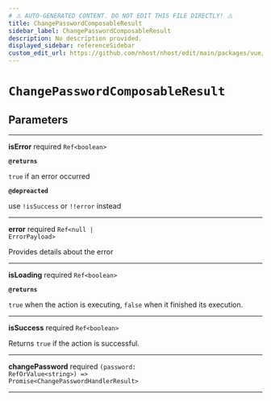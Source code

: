 ```yaml
---
# ⚠️ AUTO-GENERATED CONTENT. DO NOT EDIT THIS FILE DIRECTLY! ⚠️
title: ChangePasswordComposableResult
sidebar_label: ChangePasswordComposableResult
description: No description provided.
displayed_sidebar: referenceSidebar
custom_edit_url: https://github.com/nhost/nhost/edit/main/packages/vue/src/useChangePassword.ts#L12
---
```


# `ChangePasswordComposableResult`

## Parameters

---

**<span className="parameter-name">isError</span>** <span className="optional-status">required</span> <code>Ref&lt;boolean&gt;</code>

**`@returns`**

`true` if an error occurred

**`@depreacted`**

use `!isSuccess` or `!!error` instead

---

**<span className="parameter-name">error</span>** <span className="optional-status">required</span> <code>Ref&lt;null &#124; ErrorPayload&gt;</code>

Provides details about the error

---

**<span className="parameter-name">isLoading</span>** <span className="optional-status">required</span> <code>Ref&lt;boolean&gt;</code>

**`@returns`**

`true` when the action is executing, `false` when it finished its execution.

---

**<span className="parameter-name">isSuccess</span>** <span className="optional-status">required</span> <code>Ref&lt;boolean&gt;</code>

Returns `true` if the action is successful.

---

**<span className="parameter-name">changePassword</span>** <span className="optional-status">required</span> <code>(password: RefOrValue&lt;string&gt;) =&gt; Promise&lt;ChangePasswordHandlerResult&gt;</code>

---
